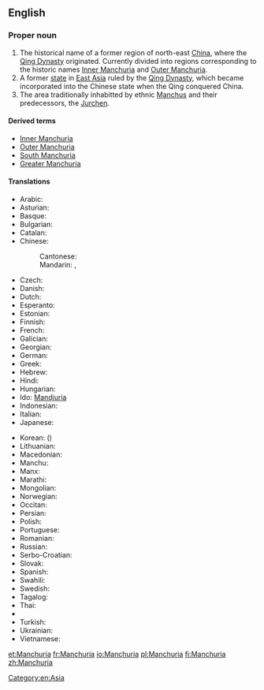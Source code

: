 ==English==
{{wikipedia}}

===Proper noun===
{{en-proper noun}}

# The historical name of a former region of north-east [[China]], where the [[Qing Dynasty]] originated. Currently divided into regions corresponding to the historic names [[Inner Manchuria]] and [[Outer Manchuria]].
# A former [[state]] in [[East Asia]] ruled by the [[Qing Dynasty]], which became incorporated into the Chinese state when the Qing conquered China.
# The area traditionally inhabitted by ethnic [[Manchu]]s and their predecessors, the [[Jurchen]].

====Derived terms====
* [[Inner Manchuria]]
* [[Outer Manchuria]]
* [[South Manchuria]]
* [[Greater Manchuria]]

====Translations====
{{trans-top|Manchuria}}
* Arabic: {{t-|ar|منشوريا|f|tr=manshuuriya}}
* Asturian: {{t-|ast|Manchuria|f}}
* Basque: {{t-|eu|Mantxuria}}
* Bulgarian: {{t-|bg|Манджурия|f|tr=Mandžurija}}
* Catalan: {{t-|ca|Manxúria|f}}
* Chinese:
*: Cantonese: {{t-|yue|滿洲|tr=Mun5zau1|sc=Hani}}
*: Mandarin: {{t-|cmn|滿洲|sc=Hani}}, {{t-|cmn|满洲|tr=Mǎnzhōu|sc=Hani}}
* Czech: {{t-|cs|Mandžusko|n}}
* Danish: {{t-|da|Manchuriet}}
* Dutch: {{t-|nl|Mantsjoerije}}
* Esperanto: {{t-|eo|Manĉurio}}
* Estonian: {{t-|et|Mandžuuria}}
* Finnish: {{t+|fi|Mantšuria}}
* French: {{t+|fr|Mandchourie}}
* Galician: {{t-|gl|Manchuria|f}}
* Georgian: {{t-|ka|მანჯურია|tr=mandžuria|sc=Geor}}
* German: {{t-|de|Mandschurei|n}}
* Greek: {{t-|el|Μαντζουρία|f|tr=Mandžuría}}
* Hebrew: {{t-|he|מנצ׳וריה|f|tr=mančuriyah}}
* Hindi: {{t-|hi|मंचूरिया|tr=man̄cūriyā}}
* Hungarian: {{t-|hu|Mandzsúria}}
* Ido: [[Mandjuria]]
* Indonesian: {{t-|id|Manchuria}}
* Italian: {{t-|it|Manciuria|f}}
* Japanese: {{t-|ja|満州|tr=まんしゅう, Manshū}}
{{trans-mid}}
* Korean: {{t+|ko|만주|tr=Manju|sc=Hang}} ({{t+|ko|滿洲|sc=Hani}})
* Lithuanian: {{t-|lt|Mandžiūrija}}
* Macedonian: {{t-|mk|Манџурија|f|tr=Mandžúrija}}
* Manchu: {{tø|mnc|ᠮᠠᠨᠵᡠ|tr=manju|sc=Mong}}
* Manx: {{t-|gv|Mançhoor|f|alt=Yn Vançhoor}}
* Marathi: {{t-|mr|मांचुरिया|sc=Deva}}
* Mongolian: {{t-|mn|Манж|tr=Manž|sc=Cyrl}}
* Norwegian: {{t-|no|Mandsjuria}}
* Occitan: {{t-|oc|Manchoria|f}}
* Persian: {{t+|fa|منچوری|tr=mančûri}}
* Polish: {{t+|pl|Mandżuria|f}}
* Portuguese: {{t+|pt|Manchúria|f}}
* Romanian: {{t-|ro|Manciuria|f}}
* Russian: {{t-|ru|Маньчжурия|f|tr=Man’čžúrija}}
* Serbo-Croatian: {{t-|sh|Mandžurija|f}}
* Slovak: {{t-|sk|Mandžusko|n}}
* Spanish: {{t-|es|Manchuria|f}}
* Swahili: {{t-|sw|Manchuria}}
* Swedish: {{t+|sv|Manchuriet}}
* Tagalog: {{t-|tl|Manchuria}}
* Thai: {{t-|th|แมนจูเรีย|tr=maenjooria}}
* {{trreq|bo}}
* Turkish: {{t-|tr|Kuzeydoğu Çin}}
* Ukrainian: {{t-|uk|Маньчжурія|f}}
* Vietnamese: {{t-|vi|Mãn Châu}}
{{trans-bottom}}

[[Category:en:Asia]]

[[et:Manchuria]]
[[fr:Manchuria]]
[[io:Manchuria]]
[[pl:Manchuria]]
[[fi:Manchuria]]
[[zh:Manchuria]]